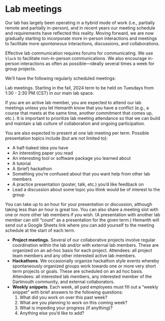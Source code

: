 # Lab meetings {.unnumbered}

Our lab has largely been operating in a *hybrid* mode of work (i.e., partially remote and partially in-person), and in recent years our meeting schedule and requirements have reflected this reality. Moving forward, we are now gradually starting to incorporate more in-person interactions and meetings to facilitate more *spontaneous* interactions, discussions, and collaborations.

Effective lab communication requires forums for communicating. We use `Slack` to facilitate non-in-person communications. We also encourage in-person interactions as often as possible—ideally several times a week for group projects.

We’ll have the following regularly scheduled meetings:

:::{.callout-important title=Important}
Lab meetings. Starting in the fall, 2024 term to be held on Tuesdays from 1:30 - 2:30 PM (CST) in our main lab space.
:::

If you are an active lab member, you are expected to attend our lab meetings unless you let Hemanth know that you have a conflict (e.g., a course that meets at the same time, another commitment that comes up, etc.). It is important to prioritize
lab meeting attendance so that we can build and maintain a lab culture of collaboration and ongoing participation.

You are also expected to present at one lab meeting per term. Possible presentation topics include (but are not limited to):

* A half-baked idea you have
* An interesting paper you read
* An interesting tool or software package you learned about
* A tutorial
* A (brief) hackathon
* Something you’re confused about that you want help from other lab members
* A practice presentation (poster, talk, etc.) you’d like feedback on
* Lead a discussion about some topic you think would be of interest to the group

You can take up to an hour for your presentation or discussion, although taking less than an hour is great too. You can also share a meeting slot with one or more other lab members if you wish. (A presentation with another lab member can still “count” as a presentation for the given term.) Hemanth will send out a Google Sheets link where you can add yourself to the meeting schedule at the start of each term.

* **Project meetings.** Several of our collaborative projects involve regular coordination within the lab and/or with external lab members. These are organized on an ad-hoc basis for each project. Attendees: all project team members and any other interested active lab members.
* **Hackathons**. We occasionally organize hackathon style events whereby spontaneously organized groups work towards one or more very short term projects or goals. These are scheduled on an ad hoc basis. Attendees: all interested lab members, any interested member of the Dartmouth community, and external collaborators.
* **Weekly snippets**. Each week, all paid employees must fill out a “weekly snippet” with brief answers to the following questions:
  1. What did you work on over this past week?
  2. What are you planning to work on this coming week?
  3. What is impeding your progress (if anything)?
  4. Anything else you’d like to add?
